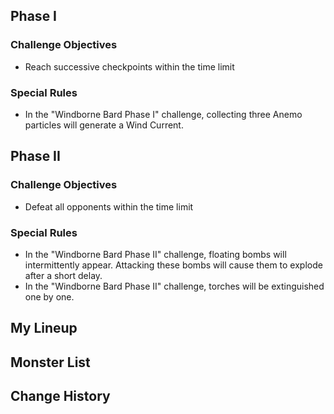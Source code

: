 {{Domain Infobox
|title        = Windborne Bard
|displaytitle = no
|image        = Domain Windborne Bard.png
|type         = Envisaged Echo
}}
{{Envisaged Echo Intro}}

==Phase I==
===Challenge Objectives===
* Reach successive checkpoints within the time limit

===Special Rules===
* In the "Windborne Bard Phase I" challenge, collecting three Anemo particles will generate a Wind Current.

==Phase II==
===Challenge Objectives===
* Defeat all opponents within the time limit

===Special Rules===
* In the "Windborne Bard Phase II" challenge, {{Color|bp|pullable}} floating bombs will intermittently appear. Attacking these bombs will cause them to explode after a short delay.
* In the "Windborne Bard Phase II" challenge, torches will be extinguished one by one.

==My Lineup==
{{Card List|Venti*Lv. 90|show_caption=1}}

==Monster List==
{{Card List|delim=;|type=Enemy|show_caption=1|Cryo Specter*Lv. 90; Hydro Specter*Lv. 90; Electro Specter*Lv. 90; Geo Specter*Lv. 90; Ice Shield Hilichurl Guard*Lv. 90; Large Cryo Slime*Lv. 90; Cryo Abyss Mage*Lv. 90}}

==Change History==
{{Change History|5.5}}